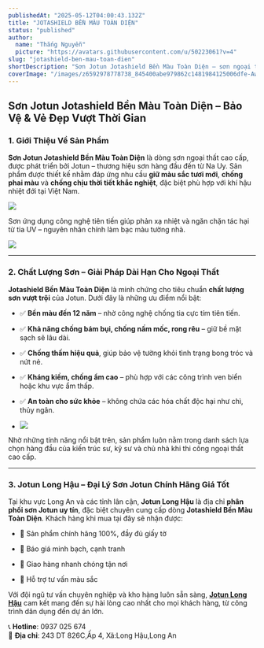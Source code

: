 ```yaml
---
publishedAt: "2025-05-12T04:00:43.132Z"
title: "JOTASHIELD BỀN MÀU TOÀN DIỆN"
status: "published"
author:
  name: "Thắng Nguyễn"
  picture: "https://avatars.githubusercontent.com/u/50223061?v=4"
slug: "jotashield-ben-mau-toan-dien"
shortDescription: "Sơn Jotun Jotashield Bền Màu Toàn Diện – sơn ngoại thất cao cấp, chống phai màu đến 12 năm, kháng tia UV, chống thấm vượt trội. Phân phối chính hãng tại Jotun Long Hậu."
coverImage: "/images/z6592978778738_845400abe979862c1481984125006dfe-AwNz.jpg"
---
```


## **Sơn Jotun Jotashield Bền Màu Toàn Diện – Bảo Vệ & Vẻ Đẹp Vượt Thời Gian**

### **1. Giới Thiệu Về Sản Phẩm**

**Sơn Jotun Jotashield Bền Màu Toàn Diện** là dòng sơn ngoại thất cao cấp, được phát triển bởi Jotun – thương hiệu sơn hàng đầu đến từ Na Uy. Sản phẩm được thiết kế nhằm đáp ứng nhu cầu **giữ màu sắc tươi mới**, **chống phai màu** và **chống chịu thời tiết khắc nghiệt**, đặc biệt phù hợp với khí hậu nhiệt đới tại Việt Nam.

![](/images/image-AwNj.png)

Sơn ứng dụng công nghệ tiên tiến giúp phản xạ nhiệt và ngăn chặn tác hại từ tia UV – nguyên nhân chính làm bạc màu tường nhà.

![](/images/image-Q0NT.png)

---

### **2. Chất Lượng Sơn – Giải Pháp Dài Hạn Cho Ngoại Thất**

**Jotashield Bền Màu Toàn Diện** là minh chứng cho tiêu chuẩn **chất lượng sơn vượt trội** của Jotun. Dưới đây là những ưu điểm nổi bật:

- ✅ **Bền màu đến 12 năm** – nhờ công nghệ chống tia cực tím tiên tiến.

- ✅ **Khả năng chống bám bụi, chống nấm mốc, rong rêu** – giữ bề mặt sạch sẽ lâu dài.

- ✅ **Chống thấm hiệu quả**, giúp bảo vệ tường khỏi tình trạng bong tróc và nứt nẻ.

- ✅ **Kháng kiềm, chống ẩm cao** – phù hợp với các công trình ven biển hoặc khu vực ẩm thấp.

- ✅ **An toàn cho sức khỏe** – không chứa các hóa chất độc hại như chì, thủy ngân.

- ![](/images/image-U0Mz.png)

Nhờ những tính năng nổi bật trên, sản phẩm luôn nằm trong danh sách lựa chọn hàng đầu của kiến trúc sư, kỹ sư và chủ nhà khi thi công ngoại thất cao cấp.

---

### **3. Jotun Long Hậu – Đại Lý Sơn Jotun Chính Hãng Giá Tốt**

Tại khu vực Long An và các tỉnh lân cận, **Jotun Long Hậu** là địa chỉ **phân phối sơn Jotun uy tín**, đặc biệt chuyên cung cấp dòng **Jotashield Bền Màu Toàn Diện**. Khách hàng khi mua tại đây sẽ nhận được:

- 🔹 Sản phẩm chính hãng 100%, đầy đủ giấy tờ

- 🔹 Báo giá minh bạch, cạnh tranh

- 🔹 Giao hàng nhanh chóng tận nơi

- 🔹 Hỗ trợ tư vấn màu sắc

Với đội ngũ tư vấn chuyên nghiệp và kho hàng luôn sẵn sàng, [**Jotun Long Hậu**](https://www.jotunlonghau.com/) cam kết mang đến sự hài lòng cao nhất cho mọi khách hàng, từ công trình dân dụng đến dự án lớn.

📞 **Hotline**: 0937 025 674\
📍 **Địa chỉ**: 243 DT 826C,Ấp 4, Xã:Long Hậu,Long An